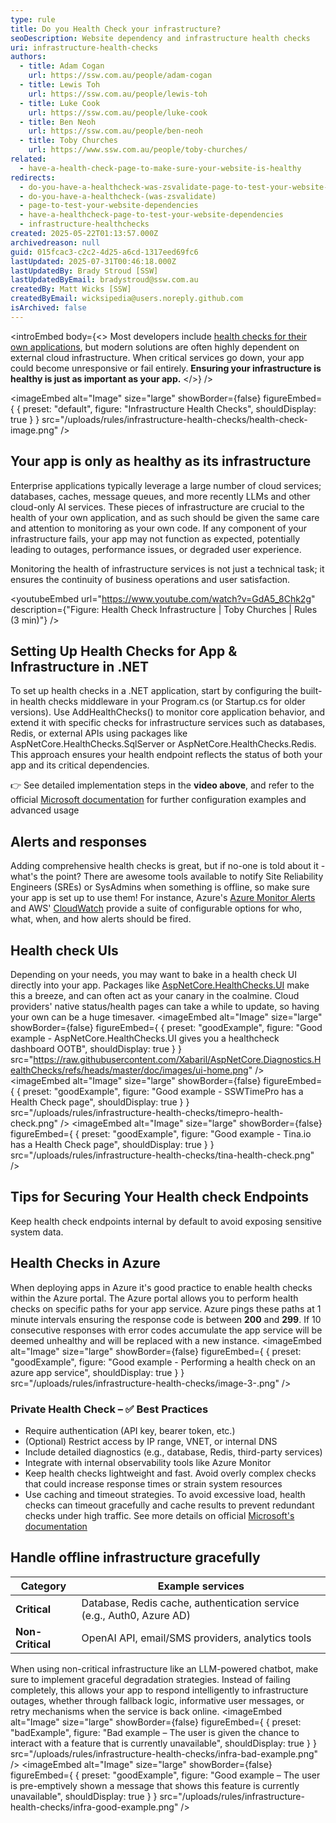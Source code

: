 ```yaml
---
type: rule
title: Do you Health Check your infrastructure?
seoDescription: Website dependency and infrastructure health checks
uri: infrastructure-health-checks
authors:
  - title: Adam Cogan
    url: https://ssw.com.au/people/adam-cogan
  - title: Lewis Toh
    url: https://ssw.com.au/people/lewis-toh
  - title: Luke Cook
    url: https://ssw.com.au/people/luke-cook
  - title: Ben Neoh
    url: https://ssw.com.au/people/ben-neoh
  - title: Toby Churches
    url: https://www.ssw.com.au/people/toby-churches/
related:
  - have-a-health-check-page-to-make-sure-your-website-is-healthy
redirects:
  - do-you-have-a-healthcheck-was-zsvalidate-page-to-test-your-website-dependencies
  - do-you-have-a-healthcheck-(was-zsvalidate)
  - page-to-test-your-website-dependencies
  - have-a-healthcheck-page-to-test-your-website-dependencies
  - infrastructure-healthchecks
created: 2025-05-22T01:13:57.000Z
archivedreason: null
guid: 015fcac3-c2c2-4d25-a6cd-1317eed69fc6
lastUpdated: 2025-07-31T00:46:18.000Z
lastUpdatedBy: Brady Stroud [SSW]
lastUpdatedByEmail: bradystroud@ssw.com.au
createdBy: Matt Wicks [SSW]
createdByEmail: wicksipedia@users.noreply.github.com
isArchived: false
---
```

<introEmbed
  body={<>
Most developers include [health checks for their own applications](/have-a-health-check-page-to-make-sure-your-website-is-healthy/), but modern solutions are often highly dependent on external cloud infrastructure. When critical services go down, your app could become unresponsive or fail entirely. **Ensuring your infrastructure is healthy is just as important as your app.**
  </>}
/>

<imageEmbed
  alt="Image"
  size="large"
  showBorder={false}
  figureEmbed={ {
    preset: "default",
    figure: "Infrastructure Health Checks",
    shouldDisplay: true
  } }
  src="/uploads/rules/infrastructure-health-checks/health-check-image.png"
/>

## Your app is only as healthy as its infrastructure

Enterprise applications typically leverage a large number of cloud services; databases, caches, message queues, and more recently LLMs and other cloud-only AI services. These pieces of infrastructure are crucial to the health of your own application, and as such should be given the same care and attention to monitoring as your own code. If any component of your infrastructure fails, your app may not function as expected, potentially leading to outages, performance issues, or degraded user experience.

Monitoring the health of infrastructure services is not just a technical task; it ensures the continuity of business operations and user satisfaction.

<youtubeEmbed url="https://www.youtube.com/watch?v=GdA5_8Chk2g" description={"Figure: Health Check Infrastructure | Toby Churches | Rules (3 min)"} />

## Setting Up Health Checks for App & Infrastructure in .NET

To set up health checks in a .NET application, start by configuring the built-in health checks middleware in your Program.cs (or Startup.cs for older versions). Use AddHealthChecks() to monitor core application behavior, and extend it with specific checks for infrastructure services such as databases, Redis, or external APIs using packages like AspNetCore.HealthChecks.SqlServer or AspNetCore.HealthChecks.Redis. This approach ensures your health endpoint reflects the status of both your app and its critical dependencies.

👉 See detailed implementation steps in the **video above**, and refer to the official [Microsoft documentation](https://learn.microsoft.com/en-us/aspnet/core/host-and-deploy/health-checks?view=aspnetcore-9.0&WT.mc_id=AZ-MVP-33518) for further configuration examples and advanced usage

## Alerts and responses

Adding comprehensive health checks is great, but if no-one is told about it - what's the point? There are awesome tools available to notify Site Reliability Engineers (SREs) or SysAdmins when something is offline, so make sure your app is set up to use them! For instance, Azure's [Azure Monitor Alerts](https://learn.microsoft.com/en-us/azure/azure-monitor/alerts/alerts-overview?WT.mc_id=AZ-MVP-33518) and AWS' [CloudWatch](https://docs.aws.amazon.com/AmazonCloudWatch/latest/monitoring/WhatIsCloudWatch.html) provide a suite of configurable options for who, what, when, and how alerts should be fired.

## Health check UIs

Depending on your needs, you may want to bake in a health check UI directly into your app. Packages like [AspNetCore.HealthChecks.UI](https://www.nuget.org/packages/AspNetCore.HealthChecks.UI/) make this a breeze, and can often act as your canary in the coalmine. Cloud providers' native status/health pages can take a while to update, so having your own can be a huge timesaver.
<imageEmbed
  alt="Image"
  size="large"
  showBorder={false}
  figureEmbed={ {
    preset: "goodExample",
    figure: "Good example - AspNetCore.HealthChecks.UI gives you a healthcheck dashboard OOTB",
    shouldDisplay: true
  } }
  src="https://raw.githubusercontent.com/Xabaril/AspNetCore.Diagnostics.HealthChecks/refs/heads/master/doc/images/ui-home.png"
/>
<imageEmbed
  alt="Image"
  size="large"
  showBorder={false}
  figureEmbed={ {
    preset: "goodExample",
    figure: "Good example - SSWTimePro has a Health Check page",
    shouldDisplay: true
  } }
  src="/uploads/rules/infrastructure-health-checks/timepro-health-check.png"
/>
<imageEmbed
  alt="Image"
  size="large"
  showBorder={false}
  figureEmbed={ {
    preset: "goodExample",
    figure: "Good example - Tina.io has a Health Check page",
    shouldDisplay: true
  } }
  src="/uploads/rules/infrastructure-health-checks/tina-health-check.png"
/>

## Tips for Securing Your Health check Endpoints

Keep health check endpoints internal by default to avoid exposing sensitive system data.

## Health Checks in Azure

When deploying apps in Azure it's good practice to enable health checks within the Azure portal. The Azure portal allows you to perform health checks on specific paths for your app service. Azure pings these paths at 1 minute intervals ensuring the response code is between **200** and **299**. If 10 consecutive responses with error codes accumulate the app service will be deemed unhealthy and will be replaced with a new instance.
<imageEmbed
  alt="Image"
  size="large"
  showBorder={false}
  figureEmbed={ {
    preset: "goodExample",
    figure: "Good example - Performing a health check on an azure app service",
    shouldDisplay: true
  } }
  src="/uploads/rules/infrastructure-health-checks/image-3-.png"
/>

### Private Health Check – ✅ Best Practices

* Require authentication (API key, bearer token, etc.)
* (Optional) Restrict access by IP range, VNET, or internal DNS
* Include detailed diagnostics (e.g., database, Redis, third-party services)
* Integrate with internal observability tools like Azure Monitor
* Keep health checks lightweight and fast. Avoid overly complex checks that could increase response times or strain system resources
* Use caching and timeout strategies. To avoid excessive load, health checks can timeout gracefully and cache results to prevent redundant checks under high traffic. See more details on official [Microsoft's documentation](https://learn.microsoft.com/en-us/samples/dotnet/aspire-samples/aspire-health-checks-ui/?WT.mc_id=AZ-MVP-33518)

## Handle offline infrastructure gracefully

| Category         | Example services                                                      |
| ---------------- | --------------------------------------------------------------------- |
| **Critical**     | Database, Redis cache, authentication service (e.g., Auth0, Azure AD) |
| **Non-Critical** | OpenAI API, email/SMS providers, analytics tools                      |

When using non-critical infrastructure like an LLM-powered chatbot, make sure to implement graceful degradation strategies. Instead of failing completely, this allows your app to respond intelligently to infrastructure outages, whether through fallback logic, informative user messages, or retry mechanisms when the service is back online.
<imageEmbed
  alt="Image"
  size="large"
  showBorder={false}
  figureEmbed={ {
    preset: "badExample",
    figure: "Bad example – The user is given the chance to interact with a feature that is currently unavailable",
    shouldDisplay: true
  } }
  src="/uploads/rules/infrastructure-health-checks/infra-bad-example.png"
/>
<imageEmbed
  alt="Image"
  size="large"
  showBorder={false}
  figureEmbed={ {
    preset: "goodExample",
    figure: "Good example – The user is pre-emptively shown a message that shows this feature is currently unavailable",
    shouldDisplay: true
  } }
  src="/uploads/rules/infrastructure-health-checks/infra-good-example.png"
/>
